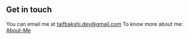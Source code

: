 ## Get in touch

You can email me at taifbakshi.dev@gmail.com
To know more about me: [About-Me](https://taif71.github.io/aboutMe/)